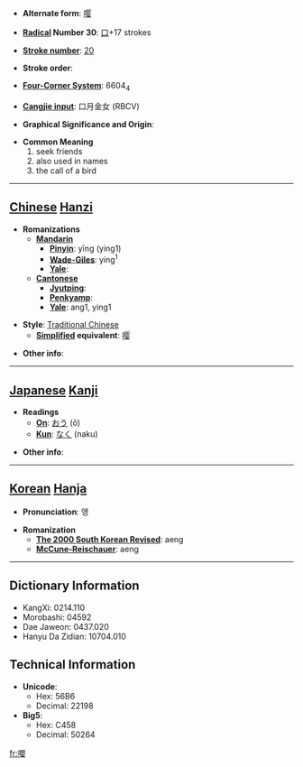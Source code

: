 * '''Alternate form''': [[嘤]]

* '''[[Wiktionary:Chinese radical index| Radical]] Number 30''': [[Wiktionary:Chinese radical index 口|口]]+17 strokes

* '''[[Wiktionary:Chinese total strokes index|Stroke number]]''': [[Wiktionary:Chinese total strokes index 20|20]]

* '''Stroke order''': 

* '''[[Wiktionary:Chinese four corner index|Four-Corner System]]''': 6604<sub>4</sub>

* '''[[Wiktionary:Chinese Cangjie index|Cangjie input]]''': 口月金女 (RBCV)

* '''Graphical Significance and Origin''': 

* '''Common Meaning'''
*#seek friends
*# also used in names
*# the call of a bird


----

== [[Chinese]] [[Hanzi]] ==

* '''Romanizations'''
** '''[[Mandarin]]'''
*** '''[[Pinyin]]''': yīng (ying1)
*** '''[[Wade-Giles]]''': ying<sup>1</sup>
*** '''[[Yale]]''': 
** '''[[Cantonese]]'''
*** '''[[Jyutping]]''':
*** '''[[Penkyamp]]''': 
*** '''[[Yale]]''': ang1, ying1

* '''Style''': [[Traditional Chinese]] 
** '''[[Simplified Chinese|Simplified]] equivalent''': [[嘤]]

* '''Other info''': 

----

== [[Japanese]] [[Kanji]] ==

* '''Readings'''
** '''[[On]]''': [[おう]] (ō)
** '''[[Kun]]''': [[なく]] (naku)

* '''Other info''':  

----

== [[Korean]] [[Hanja]] ==

* '''Pronunciation''': 앵

* '''Romanization'''
** '''[[The 2000 South Korean Revised Romanization|The 2000 South Korean Revised]]''': aeng
** '''[[McCune-Reischauer]]''': aeng

----

== Dictionary Information ==

* KangXi: 0214.110
* Morobashi: 04592
* Dae Jaweon: 0437.020
* Hanyu Da Zidian: 10704.010

== Technical Information ==

* '''Unicode''':
** Hex: 56B6
** Decimal: 22198
* '''Big5''':
** Hex: C458
** Decimal: 50264

[[fr:嚶]]